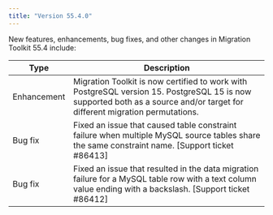 ```yaml
---
title: "Version 55.4.0"
---
```


New features, enhancements, bug fixes, and other changes in Migration Toolkit 55.4 include:

|     Type     |                                                                                                                                                                                         Description                                                                                                                                                                                         |
| ------------ | ------------------------------------------------------------------------------------------------------------------------------------------------------------------------------------------------------------------------------------------------------------------------------------------------------------------------------------------------------------------------------------------- |
| Enhancement  | Migration Toolkit is now certified to work with PostgreSQL version 15. PostgreSQL 15 is now supported both as a source and/or target for different migration permutations. |
| Bug fix  | Fixed an issue that caused table constraint failure when multiple MySQL source tables share the same constraint name. [Support ticket #86413]                                                                                                                                                                                                                                                                                                           |
| Bug fix | Fixed an issue that resulted in the data migration failure for a MySQL table row with a text column value ending with a backslash. [Support ticket #86412]                                                                                                                                               |
